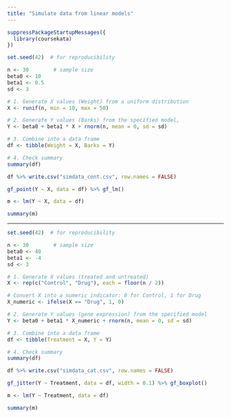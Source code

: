 ```yaml
---
title: "Simulate data from linear models"
---
```


```r
suppressPackageStartupMessages({
  library(coursekata)
})
```

```r
set.seed(42)  # for reproducibility

n <- 30        # sample size
beta0 <- 10
beta1 <- 0.5
sd <- 3

# 1. Generate X values (Weight) from a uniform distribution
X <- runif(n, min = 10, max = 50)

# 2. Generate Y values (Barks) from the specified model,
Y <- beta0 + beta1 * X + rnorm(n, mean = 0, sd = sd)

# 3. Combine into a data frame
df <- tibble(Weight = X, Barks = Y)

# 4. Check summary
summary(df)

df %>% write.csv("simdata_cont.csv", row.names = FALSE)
```

```r
gf_point(Y ~ X, data = df) %>% gf_lm()

m <- lm(Y ~ X, data = df)

summary(m)
```

------------------------------------------------------------------------

```r
set.seed(42)  # for reproducibility

n <- 30        # sample size
beta0 <- 40
beta1 <- -4
sd <- 3

# 1. Generate X values (treated and untreated)
X <- rep(c("Control", "Drug"), each = floor(n / 2))

# Convert X into a numeric indicator: 0 for Control, 1 for Drug
X_numeric <- ifelse(X == "Drug", 1, 0)

# 2. Generate Y values (gene expression) from the specified model
Y <- beta0 + beta1 * X_numeric + rnorm(n, mean = 0, sd = sd)

# 3. Combine into a data frame
df <- tibble(Treatment = X, Y = Y)

# 4. Check summary
summary(df)

df %>% write.csv("simdata_cat.csv", row.names = FALSE)
```

```r
gf_jitter(Y ~ Treatment, data = df, width = 0.1) %>% gf_boxplot()

m <- lm(Y ~ Treatment, data = df)

summary(m)
```
